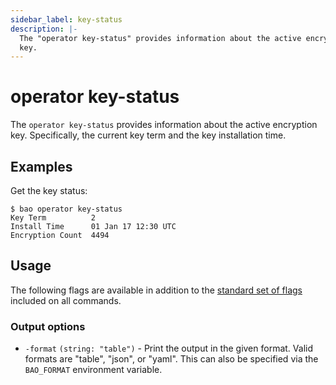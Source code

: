 ```yaml
---
sidebar_label: key-status
description: |-
  The "operator key-status" provides information about the active encryption
  key.
---
```


# operator key-status

The `operator key-status` provides information about the active encryption key.
Specifically, the current key term and the key installation time.

## Examples

Get the key status:

```shell-session
$ bao operator key-status
Key Term          2
Install Time      01 Jan 17 12:30 UTC
Encryption Count  4494
```

## Usage

The following flags are available in addition to the [standard set of
flags](/docs/commands) included on all commands.

### Output options

- `-format` `(string: "table")` - Print the output in the given format. Valid
  formats are "table", "json", or "yaml". This can also be specified via the
  `BAO_FORMAT` environment variable.
